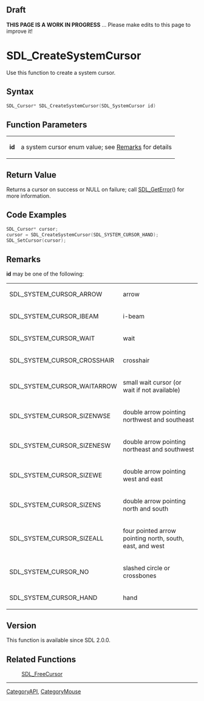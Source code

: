 == Draft ==

'''THIS PAGE IS A WORK IN PROGRESS''' ... Please make edits to this page to improve it!



<!-- #*^*^*^*^*See https://wiki.libsdl.org/SGFunctions for details on editing this page*^*^*^*^* -->


= SDL_CreateSystemCursor =
Use this function to create a system cursor.




== Syntax ==
<syntaxhighlight lang='c++'>
SDL_Cursor* SDL_CreateSystemCursor(SDL_SystemCursor id)
</syntaxhighlight>


== Function Parameters ==
{|
|'''id'''
|a system cursor enum value; see [[#Remarks|Remarks]] for details
|}


== Return Value ==
Returns a cursor on success or NULL on failure; call [[SDL_GetError]]() for more information.


== Code Examples ==
<syntaxhighlight lang='c++'>
SDL_Cursor* cursor;
cursor = SDL_CreateSystemCursor(SDL_SYSTEM_CURSOR_HAND);
SDL_SetCursor(cursor);
</syntaxhighlight>


== Remarks ==
'''id''' may be one of the following:
{|
|SDL_SYSTEM_CURSOR_ARROW
|arrow
|-
|SDL_SYSTEM_CURSOR_IBEAM
|i-beam
|-
|SDL_SYSTEM_CURSOR_WAIT
|wait
|-
|SDL_SYSTEM_CURSOR_CROSSHAIR
|crosshair
|-
|SDL_SYSTEM_CURSOR_WAITARROW
|small wait cursor (or wait if not available)
|-
|SDL_SYSTEM_CURSOR_SIZENWSE
|double arrow pointing northwest and southeast
|-
|SDL_SYSTEM_CURSOR_SIZENESW
|double arrow pointing northeast and southwest
|-
|SDL_SYSTEM_CURSOR_SIZEWE
|double arrow pointing west and east
|-
|SDL_SYSTEM_CURSOR_SIZENS
|double arrow pointing north and south
|-
|SDL_SYSTEM_CURSOR_SIZEALL
|four pointed arrow pointing north, south, east, and west
|-
|SDL_SYSTEM_CURSOR_NO
|slashed circle or crossbones
|-
|SDL_SYSTEM_CURSOR_HAND
|hand
|}


== Version ==
This function is available since SDL 2.0.0.

== Related Functions ==
:[[SDL_FreeCursor]]

----
[[CategoryAPI]], [[CategoryMouse]]
<!-- #See the Style Guide for instructions on editing the footer. -->
